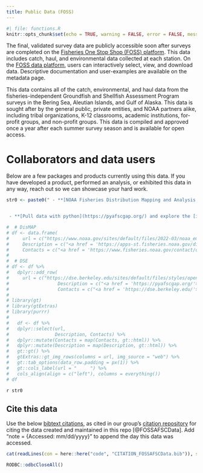 ```yaml
---
title: Public Data (FOSS)
---
```


```r
#| file: functions.R
knitr::opts_chunk$set(echo = TRUE, warning = FALSE, error = FALSE, message = FALSE, eval = TRUE, comment = FALSE)
```

The final, validated survey data are publicly accessible soon after surveys are completed on the [Fisheries One Stop Shop (FOSS) platform](https://www.fisheries.noaa.gov/foss/). This data includes catch, haul, and environmental data collected at each station. On the [FOSS data platform](https://www.fisheries.noaa.gov/foss/), users can interactively select, view, and download data. Descriptive documentation and user-examples are available on the metadata page.

This data contains all of the catch, environmental, and haul data from the fisheries-independent Groundfish and Shellfish Assessment Program surveys in the Bering Sea, Aleutian Islands, and Gulf of Alaska. This data is sought after by the general public, private entities, and NOAA partners alike, including tribal organizations, K-12 classrooms, academic institutions, for-profit groups, and non-profit groups. This data is compiled and approved once a year after each summer survey season and is available for open access. 

# Collaborators and data users

Below are a few packages and products currently using this data. If you have developed a product, performed an analysis, or exhibited this data in any way, reach out so we can showcase your hard work. 

```r
str0 <- paste0(" - **[NOAA Fisheries Distribution Mapping and Analysis Portal](https://apps-st.fisheries.noaa.gov/dismap)**; *[NOAA Fisheries Office of Science and Technology](https://www.fisheries.noaa.gov/contact/office-science-and-technology)*


 - **[Pull data with python](https://pyafscgap.org/) and explore the [in-browser visualization tool](https://app.pyafscgap.org/'). Reference their [example Python notebook](https://mybinder.org/v2/gh/SchmidtDSE/afscgap/main?urlpath=/tree/index.ipynb)**; *[The Eric and Wendy Schmidt Center for Data Science and the Environment at UC Berkeley](https://dse.berkeley.edu/), including sam.pottinger@berkeley.edu, ccmartinez@berkeley.edu, gzarpellon@berkeley.edu, and kkoy@berkeley.edu.* ")

#  # DisMAP
# df <- data.frame(    
#     url = c("https://www.noaa.gov/sites/default/files/2022-03/noaa_emblem_logo-2022.png"), 
#     Description = c("<a href = 'https://apps-st.fisheries.noaa.gov/dismap'>NOAA Fisheries Distribution Mapping and Analysis Portal</a>"), 
#     Contacts = c("<a href = 'https://www.fisheries.noaa.gov/contact/office-science-and-technology'>NOAA Fisheries Office of Science and Technology</a>"))
# 
#  # DSE
# df <- df %>% 
#   dplyr::add_row(
#     url = c("https://dse.berkeley.edu/sites/default/files/styles/openberkeley_image_full/public/general/dse_logostack.png"), 
#                  Description = c("<a href = 'https://pyafscgap.org/'>Pull data with python</a> and explore the <a href = 'https://app.pyafscgap.org/'>in-browser visualization tool</a>. Reference their <a href = 'https://mybinder.org/v2/gh/SchmidtDSE/afscgap/main?urlpath=/tree/index.ipynb'>example Python notebook</a>"), 
#                  Contacts = c("<a href = 'https://dse.berkeley.edu/'>The Eric and Wendy Schmidt Center for Data Science and the Environment at UC Berkeley</a>; <a href = 'mailto: sam.pottinger@berkeley.edu'>Sam Pottinger</a>, <a href = 'mailto: ccmartinez@berkeley.edu'>Ciera Martinez</a>, <a href = 'mailto: gzarpellon@berkeley.edu'>Giulia Zarpellon</a>, and <a href = 'mailto: kkoy@berkeley.edu'>Kevin Koy</a>"))
# 
# library(gt)
# library(gtExtras)
# library(purrr)
#   
#   df <- df %>%
#   dplyr::select(url, 
#                 Description, Contacts) %>%
#   dplyr::mutate(Contacts = map(Contacts, gt::html)) %>%
#   dplyr::mutate(Description = map(Description, gt::html)) %>%
#   gt::gt() %>%
#   gtExtras::gt_img_rows(columns = url, img_source = "web") %>%
#   gt::tab_options(data_row.padding = px(1)) %>%
#   gt::cols_label(url = "     ") %>%
#   cols_align(align = c("left"), columns = everything())
# df

```

`r str0`

## Cite this data

Use the below [bibtext citations](`r paste0(link_repo, "/blob/main/code/CITATION_FOSSAFSCData.bib")`), as cited in our group's [citation repository](https://github.com/afsc-gap-products/citations/blob/main/cite/bibliography.bib) for citing the data created and maintained in this repo [@FOSSAFSCData]. Add "note = {Accessed: mm/dd/yyyy}" to append the day this data was accessed. 

```r
cat(readLines(con = here::here("code", "CITATION_FOSSAFSCData.bib")), sep = "\n") 
```

```r
RODBC::odbcCloseAll()
```
